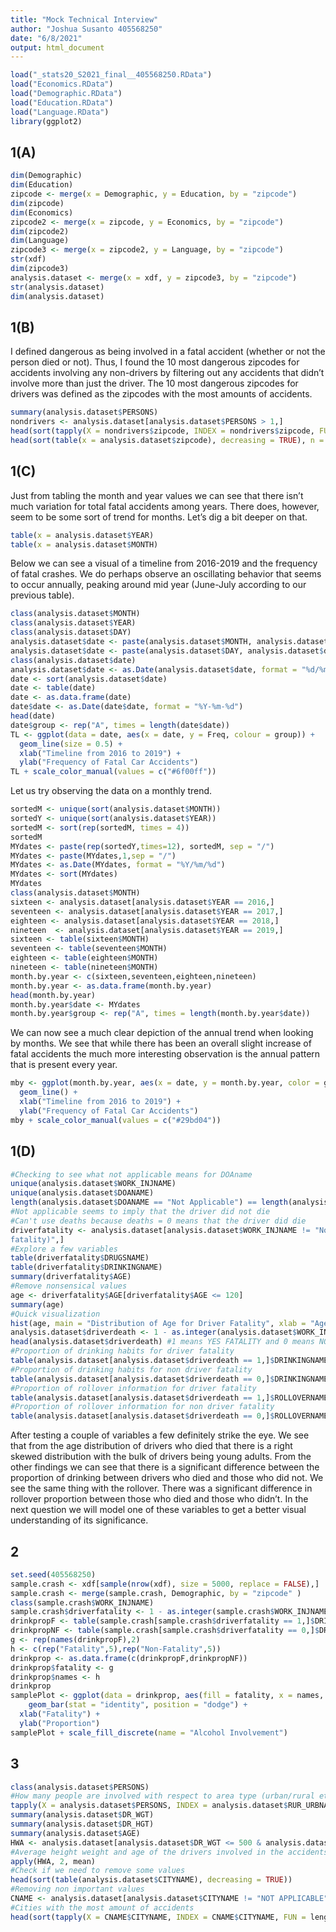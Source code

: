 ```yaml
---
title: "Mock Technical Interview"
author: "Joshua Susanto 405568250"
date: "6/8/2021"
output: html_document
---
```

```r
load("_stats20_S2021_final__405568250.RData")
load("Economics.RData")
load("Demographic.RData")
load("Education.RData")
load("Language.RData")
library(ggplot2)
```

## 1(A)
```r
dim(Demographic)
dim(Education)
zipcode <- merge(x = Demographic, y = Education, by = "zipcode")
dim(zipcode)
dim(Economics)
zipcode2 <- merge(x = zipcode, y = Economics, by = "zipcode")
dim(zipcode2)
dim(Language)
zipcode3 <- merge(x = zipcode2, y = Language, by = "zipcode")
str(xdf)
dim(zipcode3)
analysis.dataset <- merge(x = xdf, y = zipcode3, by = "zipcode")
str(analysis.dataset)
dim(analysis.dataset)
```


## 1(B)
I defined dangerous as being involved in a fatal accident (whether or not the person died or not). Thus, I found the 10 most dangerous zipcodes for accidents involving any non-drivers by filtering out any accidents that didn't involve more than just the driver. The 10 most dangerous zipcodes for drivers was defined as the zipcodes with the most amounts of accidents.
```r
summary(analysis.dataset$PERSONS)
nondrivers <- analysis.dataset[analysis.dataset$PERSONS > 1,]
head(sort(tapply(X = nondrivers$zipcode, INDEX = nondrivers$zipcode, FUN = length), decreasing = TRUE), n = 10)
head(sort(table(x = analysis.dataset$zipcode), decreasing = TRUE), n = 10)
```

## 1(C)
Just from tabling the month and year values we can see that there isn't much variation for total fatal accidents among years. There does, however, seem to be some sort of trend for months. Let's dig a bit deeper on that.
```r
table(x = analysis.dataset$YEAR)
table(x = analysis.dataset$MONTH)
```

Below we can see a visual of a timeline from 2016-2019 and the frequency of fatal crashes. We do perhaps observe an oscillating behavior that seems to occur annually, peaking around mid year (June-July according to our previous table). 
```r
class(analysis.dataset$MONTH)
class(analysis.dataset$YEAR)
class(analysis.dataset$DAY)
analysis.dataset$date <- paste(analysis.dataset$MONTH, analysis.dataset$YEAR, sep = "/")
analysis.dataset$date <- paste(analysis.dataset$DAY, analysis.dataset$date, sep = "/")
class(analysis.dataset$date)
analysis.dataset$date <- as.Date(analysis.dataset$date, format = "%d/%m/%Y")
date <- sort(analysis.dataset$date)
date <- table(date)
date <- as.data.frame(date)
date$date <- as.Date(date$date, format = "%Y-%m-%d")
head(date)
date$group <- rep("A", times = length(date$date))
TL <- ggplot(data = date, aes(x = date, y = Freq, colour = group)) +
  geom_line(size = 0.5) + 
  xlab("Timeline from 2016 to 2019") +
  ylab("Frequency of Fatal Car Accidents") 
TL + scale_color_manual(values = c("#6f00ff"))
```

Let us try observing the data on a monthly trend.
```r
sortedM <- unique(sort(analysis.dataset$MONTH))
sortedY <- unique(sort(analysis.dataset$YEAR))
sortedM <- sort(rep(sortedM, times = 4))
sortedM
MYdates <- paste(rep(sortedY,times=12), sortedM, sep = "/")
MYdates <- paste(MYdates,1,sep = "/")
MYdates <- as.Date(MYdates, format = "%Y/%m/%d")
MYdates <- sort(MYdates)
MYdates
class(analysis.dataset$MONTH)
sixteen <- analysis.dataset[analysis.dataset$YEAR == 2016,]
seventeen <- analysis.dataset[analysis.dataset$YEAR == 2017,]
eighteen <- analysis.dataset[analysis.dataset$YEAR == 2018,]
nineteen  <- analysis.dataset[analysis.dataset$YEAR == 2019,]
sixteen <- table(sixteen$MONTH)
seventeen <- table(seventeen$MONTH)
eighteen <- table(eighteen$MONTH)
nineteen <- table(nineteen$MONTH)
month.by.year <- c(sixteen,seventeen,eighteen,nineteen)
month.by.year <- as.data.frame(month.by.year)
head(month.by.year)
month.by.year$date <- MYdates
month.by.year$group <- rep("A", times = length(month.by.year$date))
```

We can now see a much clear depiction of the annual trend when looking by months. We see that while there has been an overall slight increase of fatal accidents the much more interesting observation is the annual pattern that is present every year.
```r
mby <- ggplot(month.by.year, aes(x = date, y = month.by.year, color = group)) +
  geom_line() + 
  xlab("Timeline from 2016 to 2019") +
  ylab("Frequency of Fatal Car Accidents") 
mby + scale_color_manual(values = c("#29bd04"))
```


## 1(D)
```r
#Checking to see what not applicable means for DOAname
unique(analysis.dataset$WORK_INJNAME)
unique(analysis.dataset$DOANAME)
length(analysis.dataset$DOANAME == "Not Applicable") == length(analysis.dataset$WORK_INJNAME == "Not Applicable (not a fatality)")
#Not applicable seems to imply that the driver did not die
#Can't use deaths because deaths = 0 means that the driver did die 
driverfatality <- analysis.dataset[analysis.dataset$WORK_INJNAME != "Not Applicable (not a 
fatality)",]
#Explore a few variables
table(driverfatality$DRUGSNAME)
table(driverfatality$DRINKINGNAME)
summary(driverfatality$AGE)
#Remove nonsensical values
age <- driverfatality$AGE[driverfatality$AGE <= 120]
summary(age)
#Quick visualization
hist(age, main = "Distribution of Age for Driver Fatality", xlab = "Age", ylab = "Frequency", col = c(age))
analysis.dataset$driverdeath <- 1 - as.integer(analysis.dataset$WORK_INJNAME == "Not Applicable (not a fatality)")
head(analysis.dataset$driverdeath) #1 means YES FATALITY and 0 means NO FATALITY
#Proportion of drinking habits for driver fatality
table(analysis.dataset[analysis.dataset$driverdeath == 1,]$DRINKINGNAME)/length(analysis.dataset$driverdeath == 1)
#Proportion of drinking habits for non driver fatality
table(analysis.dataset[analysis.dataset$driverdeath == 0,]$DRINKINGNAME)/length(analysis.dataset$driverdeath == 0)
#Proportion of rollover information for driver fatality
table(analysis.dataset[analysis.dataset$driverdeath == 1,]$ROLLOVERNAME)/length(analysis.dataset$driverdeath == 1)
#Proportion of rollover information for non driver fatality
table(analysis.dataset[analysis.dataset$driverdeath == 0,]$ROLLOVERNAME)/length(analysis.dataset$driverdeath == 0)
```
After testing a couple of variables a few definitely strike the eye. We see that from the age distribution of drivers who died that there is a right skewed distribution with the bulk of drivers being young adults. From the other findings we can see that there is a significant difference between the proportion of drinking between drivers who died and those who did not. We see the same thing with the rollover. There was a significant difference in rollover proportion between those who died and those who didn't. In the next question we will model one of these variables to get a better visual understanding of its significance. 

 
## 2
```r
set.seed(405568250)
sample.crash <- xdf[sample(nrow(xdf), size = 5000, replace = FALSE),]
sample.crash <- merge(sample.crash, Demographic, by = "zipcode" )
class(sample.crash$WORK_INJNAME)
sample.crash$driverfatality <- 1 - as.integer(sample.crash$WORK_INJNAME == "Not Applicable (not a fatality)")
drinkpropF <- table(sample.crash[sample.crash$driverfatality == 1,]$DRINKINGNAME)/length(sample.crash$driverfatality == 1)
drinkpropNF <- table(sample.crash[sample.crash$driverfatality == 0,]$DRINKINGNAME)/length(sample.crash$driverfatality == 0)
g <- rep(names(drinkpropF),2)
h <- c(rep("Fatality",5),rep("Non-Fatality",5))
drinkprop <- as.data.frame(c(drinkpropF,drinkpropNF))
drinkprop$fatality <- g 
drinkprop$names <- h
drinkprop
samplePlot <- ggplot(data = drinkprop, aes(fill = fatality, x = names, y = c(drinkpropF,drinkpropNF))) + 
    geom_bar(stat = "identity", position = "dodge") +
  xlab("Fatality") +
  ylab("Proportion")
samplePlot + scale_fill_discrete(name = "Alcohol Involvement")
```

## 3
```r
class(analysis.dataset$PERSONS)
#How many people are involved with respect to area type (urban/rural etc)
tapply(X = analysis.dataset$PERSONS, INDEX = analysis.dataset$RUR_URBNAME, FUN = sum) 
summary(analysis.dataset$DR_WGT)
summary(analysis.dataset$DR_HGT)
summary(analysis.dataset$AGE)
HWA <- analysis.dataset[analysis.dataset$DR_WGT <= 500 & analysis.dataset$DR_HGT <= 90 & analysis.dataset$AGE <= 120 ,10:12]
#Average height weight and age of the drivers involved in the accidents
apply(HWA, 2, mean)
#Check if we need to remove some values
head(sort(table(analysis.dataset$CITYNAME), decreasing = TRUE))
#Removing non important values
CNAME <- analysis.dataset[analysis.dataset$CITYNAME != "NOT APPLICABLE" & analysis.dataset$CITYNAME != "Not Reported",]
#Cities with the most amount of accidents
head(sort(tapply(X = CNAME$CITYNAME, INDEX = CNAME$CITYNAME, FUN = length),decreasing = TRUE),n = 10)
```

